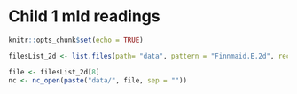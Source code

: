 # Child 1 mld readings


```r
knitr::opts_chunk$set(echo = TRUE)
```

```r

filesList_2d <- list.files(path= "data", pattern = "Finnmaid.E.2d", recursive = TRUE)

file <- filesList_2d[8]
nc <- nc_open(paste("data/", file, sep = ""))


```
